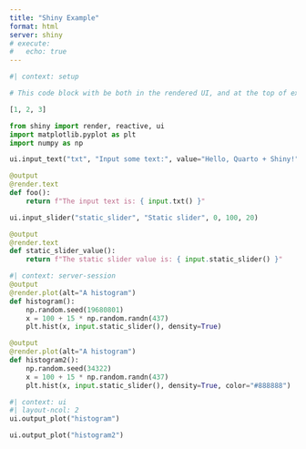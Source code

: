 ```yaml
---
title: "Shiny Example"
format: html
server: shiny
# execute:
#   echo: true
---
```


```python
#| context: setup

# This code block with be both in the rendered UI, and at the top of example-app.py.

[1, 2, 3]
```

```python
from shiny import render, reactive, ui
import matplotlib.pyplot as plt
import numpy as np

ui.input_text("txt", "Input some text:", value="Hello, Quarto + Shiny!")

@output
@render.text
def foo():
    return f"The input text is: { input.txt() }"

ui.input_slider("static_slider", "Static slider", 0, 100, 20)

@output
@render.text
def static_slider_value():
    return f"The static slider value is: { input.static_slider() }"
```

```python
#| context: server-session
@output
@render.plot(alt="A histogram")
def histogram():
    np.random.seed(19680801)
    x = 100 + 15 * np.random.randn(437)
    plt.hist(x, input.static_slider(), density=True)

@output
@render.plot(alt="A histogram")
def histogram2():
    np.random.seed(34322)
    x = 100 + 15 * np.random.randn(437)
    plt.hist(x, input.static_slider(), density=True, color="#888888")
```

```python
#| context: ui
#| layout-ncol: 2
ui.output_plot("histogram")

ui.output_plot("histogram2")
```
